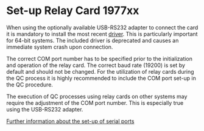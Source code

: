 # Set-up Relay Card 1977xx

When using the optionally available USB-RS232 adapter to connect the card it is mandatory to install the most recent [driver](http://www.silabs.com/products/mcu/pages/usbtouartbridgevcpdrivers.aspx). This is particularly important for 64-bit systems. The included driver is deprecated and causes an immediate system crash upon connection.

The correct COM port number has to be specified prior to the initialization and operation of the relay card. The correct baud rate (19200) is set by default and should not be changed. For the utilization of relay cards during the QC process it is highly recommended to include the COM port set-up in the QC procedure.

The execution of QC processes using relay cards on other systems may require the adjustment of the COM port number. This is especially true using the USB-RS232 adapter.

[Further information about the set-up of serial ports](/en/help/qc/com-port-settings)